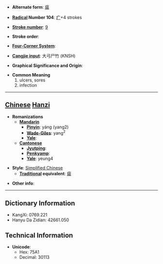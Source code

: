 * '''Alternate form''': [[瘍]]

* '''[[Wiktionary:Chinese radical index| Radical]] Number 104''': [[Wiktionary:Chinese radical index 疒|疒]]+4 strokes

* '''[[Wiktionary:Chinese total strokes index|Stroke number]]''': [[Wiktionary:Chinese total strokes index 9|9]]

* '''Stroke order''': 

* '''[[Wiktionary:Chinese four corner index|Four-Corner System]]''': 

* '''[[Wiktionary:Chinese Cangjie index|Cangjie input]]''': 大弓尸竹 (KNSH)

* '''Graphical Significance and Origin''': 

* '''Common Meaning'''
*#ulcers, sores
*# infection


----

== [[Chinese]] [[Hanzi]] ==

* '''Romanizations'''
** '''[[Mandarin]]'''
*** '''[[Pinyin]]''': yáng (yang2)
*** '''[[Wade-Giles]]''': yang<sup>2</sup>
*** '''[[Yale]]''': 
** '''[[Cantonese]]'''
*** '''[[Jyutping]]''':
*** '''[[Penkyamp]]''': 
*** '''[[Yale]]''': yeung4

* '''Style''': [[Simplified Chinese]] 
** '''[[Traditional Chinese|Traditional]] equivalent''': [[瘍]]

* '''Other info''': 

----

== Dictionary Information ==

* KangXi: 0769.221
* Hanyu Da Zidian: 42661.050

== Technical Information ==

* '''Unicode''':
** Hex: 75A1
** Decimal: 30113